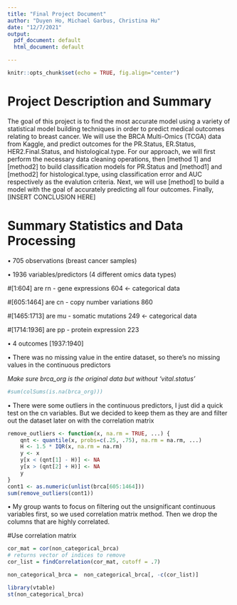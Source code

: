 ```yaml
---
title: "Final Project Document"
author: "Duyen Ho, Michael Garbus, Christina Hu"
date: "12/7/2021"
output:
  pdf_document: default
  html_document: default

---
```


```r
knitr::opts_chunk$set(echo = TRUE, fig.align="center")
```

\tableofcontents

# Project Description and Summary 
The goal of this project is to find the most accurate model using a variety of statistical model building techniques in order to predict medical outcomes relating to breast cancer. We will use the BRCA Multi-Omics (TCGA) data from Kaggle, and predict outcomes for the PR.Status, ER.Status, HER2.Final.Status, and histological.type. For our approach, we will first perform the necessary data cleaning operations, then [method 1] and [method2] to build classification models for PR.Status and [method1] and [method2] for histological.type, using classification error and AUC respectively as the evalution criteria. Next, we will use [method] to build a model with the goal of accurately predicting all four outcomes. Finally, [INSERT CONCLUSION HERE]

# Summary Statistics and Data Processing 

•	705 observations (breast cancer samples)

•	1936 variables/predictors (4 different omics data types)

#[1:604] are rn - gene expressions 604 <- categorical data

#[605:1464] are cn - copy number variations 860 

#[1465:1713] are mu - somatic mutations 249 <- categorical data

#[1714:1936] are pp - protein expression 223

•	4 outcomes [1937:1940] 

•	There was no missing value in the entire dataset, so there’s no missing values in the continuous predictors

*Make sure brca_org is the original data but without ‘vital.status'*
```r
#sum(colSums(is.na(brca_org)))
```

•	There were some outliers in the continuous predictors, I just did a quick test on the cn variables. But we decided to keep them as they are and filter out the dataset later on with the correlation matrix
```r
remove_outliers <- function(x, na.rm = TRUE, ...) {
    qnt <- quantile(x, probs=c(.25, .75), na.rm = na.rm, ...)
    H <- 1.5 * IQR(x, na.rm = na.rm)
    y <- x
    y[x < (qnt[1] - H)] <- NA
    y[x > (qnt[2] + H)] <- NA
    y
}
cont1 <- as.numeric(unlist(brca[605:1464]))
sum(remove_outliers(cont1))
```


•	My group wants to focus on filtering out the unsignificant continuous variables first, so we used correlation matrix method. Then we drop the columns that are highly correlated.

#Use correlation matrix
```r
cor_mat = cor(non_categorical_brca)
# returns vector of indices to remove
cor_list = findCorrelation(cor_mat, cutoff = .7)

non_categorical_brca =  non_categorical_brca[, -c(cor_list)]

library(vtable)
st(non_categorical_brca)
```


